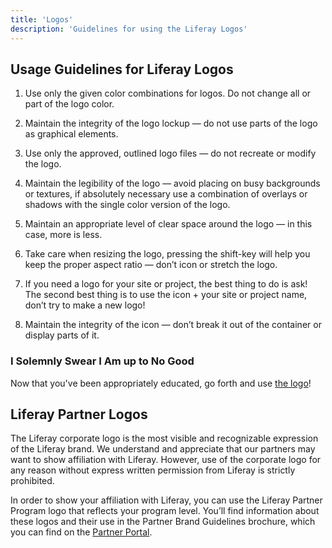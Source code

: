 ```yaml
---
title: 'Logos'
description: 'Guidelines for using the Liferay Logos'
---
```



## Usage Guidelines for Liferay Logos

1. Use only the given color combinations for logos. Do not change all or part of the logo color.
<DoDont 
    good="/images/blueprints/logo-usage/color-do.png"
    bad="/images/blueprints/logo-usage/color-dont.png"
/>

1. Maintain the integrity of the logo lockup — do not use parts of the logo as graphical elements.
<DoDont 
    good="/images/blueprints/logo-usage/lockup-do.png"
    bad="/images/blueprints/logo-usage/lockup-dont.png"
/>

1. Use only the approved, outlined logo files — do not recreate or modify the logo.
<DoDont 
    good="/images/blueprints/logo-usage/modify-do.png"
    bad="/images/blueprints/logo-usage/modify-dont.png"
/>

1. Maintain the legibility of the logo — avoid placing on busy backgrounds or textures, if absolutely necessary use a combination of overlays or shadows with the single color version of the logo.
<DoDont 
    good="/images/blueprints/logo-usage/legible-do.png"
    bad="/images/blueprints/logo-usage/legible-dont.png"
/>

1. Maintain an appropriate level of clear space around the logo — in this case, more is less.
<DoDont 
    good="/images/blueprints/logo-usage/space-do.png"
    bad="/images/blueprints/logo-usage/space-dont.png"
/>

1. Take care when resizing the logo, pressing the shift-key will help you keep the proper aspect ratio — don’t icon or stretch the logo.
<DoDont 
    good="/images/blueprints/logo-usage/resize-do.png"
    bad="/images/blueprints/logo-usage/resize-dont.png"
/>

1. If you need a logo for your site or project, the best thing to do is ask! The second best thing is to use the icon + your site or project name, don’t try to make a new logo!
<DoDont 
    good="/images/blueprints/logo-usage/logo-do.png"
    bad="/images/blueprints/logo-usage/logo-dont.png"
/>

1. Maintain the integrity of the icon — don’t break it out of the container or display parts of it.
<DoDont 
    good="/images/blueprints/logo-usage/icon-do.png"
    bad="/images/blueprints/logo-usage/icon-dont.png"
/>

### I Solemnly Swear I Am up to No Good

Now that you've been appropriately educated, go forth and use [the logo](../../resources/logo-files)!

## Liferay Partner Logos

The Liferay corporate logo is the most visible and recognizable expression of the Liferay brand. We understand and appreciate that our partners may want to show affiliation with Liferay. However, use of the corporate logo for any reason without express written permission from Liferay is strictly prohibited.

In order to show your affiliation with Liferay, you can use the Liferay Partner Program logo that reflects your program level. You’ll find information about these logos and their use in the Partner Brand Guidelines brochure, which you can find on the [Partner Portal](https://partner.liferay.com).
